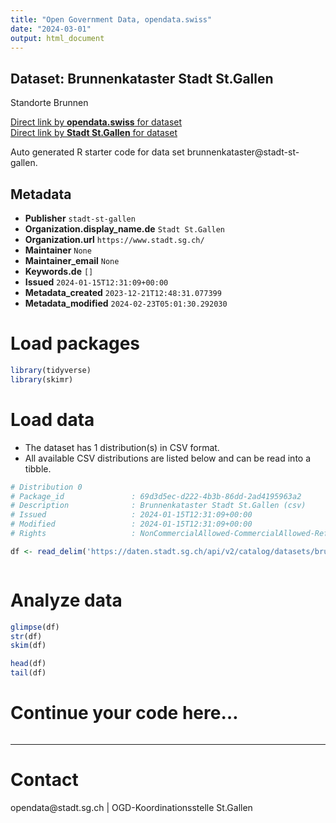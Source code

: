 ```yaml
---
title: "Open Government Data, opendata.swiss"
date: "2024-03-01"
output: html_document
---
```


## Dataset: Brunnenkataster Stadt St.Gallen

Standorte Brunnen

[Direct link by **opendata.swiss** for dataset](https://opendata.swiss/de/dataset/brunnenkataster)<br>
[Direct link by **Stadt St.Gallen** for dataset](https://daten.stadt.sg.ch/explore/dataset/brunnenkataster/)

Auto generated R starter code for data set brunnenkataster@stadt-st-gallen.

## Metadata

- **Publisher** `stadt-st-gallen`
- **Organization.display_name.de** `Stadt St.Gallen`
- **Organization.url** `https://www.stadt.sg.ch/`
- **Maintainer** `None`
- **Maintainer_email** `None`
- **Keywords.de** `[]`
- **Issued** `2024-01-15T12:31:09+00:00`
- **Metadata_created** `2023-12-21T12:48:31.077399`
- **Metadata_modified** `2024-02-23T05:01:30.292030`


# Load packages

```r

library(tidyverse)
library(skimr)

```

# Load data

-   The dataset has 1 distribution(s) in CSV format.
-   All available CSV distributions are listed below and can be read into a tibble.

```r

# Distribution 0
# Package_id               : 69d3d5ec-d222-4b3b-86dd-2ad4195963a2
# Description              : Brunnenkataster Stadt St.Gallen (csv)
# Issued                   : 2024-01-15T12:31:09+00:00
# Modified                 : 2024-01-15T12:31:09+00:00
# Rights                   : NonCommercialAllowed-CommercialAllowed-ReferenceRequired

df <- read_delim('https://daten.stadt.sg.ch/api/v2/catalog/datasets/brunnenkataster/exports/csv')



```

# Analyze data

```r

glimpse(df)
str(df)
skim(df)

head(df)
tail(df)

```

# Continue your code here...

```r

```

------------------------------------------------------------------------

# Contact

opendata@stadt.sg.ch | OGD-Koordinationsstelle St.Gallen
